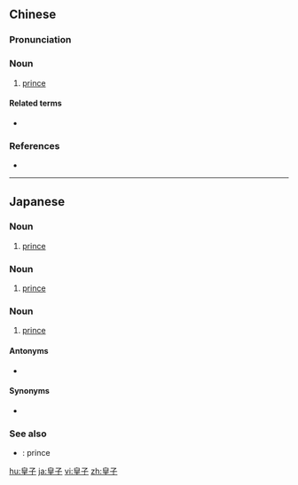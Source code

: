 ==Chinese==
{{zh-forms}}

===Pronunciation===
{{zh-pron
|m=huángzǐ
|c=wong4 zi2
|cat=n
}}

===Noun===
{{zh-noun}}

# [[prince]] {{gloss|son of an emperor}}

====Related terms====
* {{zh-l|王子}}

===References===
* {{pedialite|皇子|lang=zh}}

----

==Japanese==
{{ja-kanjitab|皇|子}}

===Noun===
{{ja-noun|こうし}}

# [[prince]] {{gloss|son of an emperor}}

===Noun===
{{ja-noun|おうじ}}

# [[prince]] {{gloss|son of an emperor}}

===Noun===
{{ja-noun|すめみこ}}

# [[prince]] {{gloss|son of an emperor}}

====Antonyms====
* {{ja-r|皇女|こうじょ}}

====Synonyms====
* {{ja-r|親王|しんのう}}

===See also===
* {{ja-r|王子|おうじ}}: prince

[[hu:皇子]]
[[ja:皇子]]
[[vi:皇子]]
[[zh:皇子]]